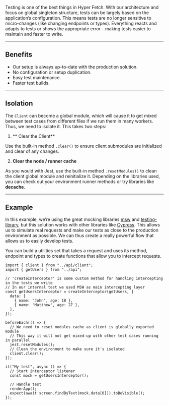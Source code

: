 Testing is one of the best things in Hyper Fetch. With our architecture and focus on global singleton structure, tests
can be largely based on the application’s configuration. This means tests are no longer sensitive to micro-changes (like
changing endpoints or types). Everything reacts and adapts to tests or shows the appropriate error – making tests easier
to maintain and faster to write.

---

## Benefits

- Our setup is always up-to-date with the production solution.
- No configuration or setup duplication.
- Easy test maintenance.
- Faster test builds.

---

## Isolation

The `Client` can become a global module, which will cause it to get mixed between test cases from different files if we
run them in many workers. Thus, we need to isolate it. This takes two steps:

1. ** Clear the Client**

Use the built-in method `.clear()` to ensure client submodules are initialized and clear of any changes.

2. **Clear the node / runner cache**

As you would with Jest, use the built-in method `.resetModules()` to clean the client global module and reinitialize it.
Depending on the libraries used, you can check out your environment runner methods or try libraries like **decache**.

---

## Example

In this example, we’re using the great mocking libraries [msw](https://mswjs.io/) and
[testing-library](https://testing-library.com/), but this solution works with other libraries like
[Cypress](https://www.cypress.io/). This allows us to simulate real requests and make our tests as close to the
production environment as possible. We can thus create a really powerful flow that allows us to easily develop tests.

You can build a utilities set that takes a request and uses its method, endpoint and types to create functions that
allow you to intercept requests.

```tsx
import { client } from "../api/client";
import { getUsers } from "../api";

// 'createInterceptor' is some custom method for handling intercepting in the tests we write
// In our internal test we used MSW as main intercepting layer
const getUsersInterceptor = createInterceptor(getUsers, {
  data: [
    { name: "John", age: 18 },
    { name: "Matthew", age: 27 },
  ],
});

beforeEach(() => {
  // We need to reset modules cache as client is globally exported module
  // This way it will not get mixed-up with other test cases running in parallel
  jest.resetModules();
  // Clean the environment to make sure it's isolated
  client.clear();
});

it("My test", async () => {
  // Start interceptor listener
  const mock = getUsersInterceptor();

  // Handle test
  renderApp();
  expect(await screen.findByText(mock.data[0])).toBeVisible();
});
```
